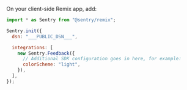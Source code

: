 On your client-side Remix app, add:

```javascript
import * as Sentry from "@sentry/remix";

Sentry.init({
  dsn: "___PUBLIC_DSN___",

  integrations: [
    new Sentry.Feedback({
      // Additional SDK configuration goes in here, for example:
      colorScheme: "light",
    }),
  ],
});
```

